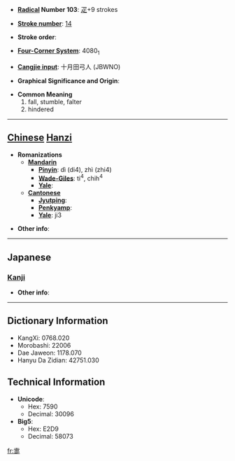 * '''[[Wiktionary:Chinese radical index| Radical]] Number 103''': [[Wiktionary:Chinese radical index 疋|疋]]+9 strokes

* '''[[Wiktionary:Chinese total strokes index|Stroke number]]''': [[Wiktionary:Chinese total strokes index 14|14]]

* '''Stroke order''': 

* '''[[Wiktionary:Chinese four corner index|Four-Corner System]]''': 4080<sub>1</sub>

* '''[[Wiktionary:Chinese Cangjie index|Cangjie input]]''': 十月田弓人 (JBWNO)

* '''Graphical Significance and Origin''': 

* '''Common Meaning'''
*#fall, stumble, falter
*# hindered


----

== [[Chinese]] [[Hanzi]] ==

* '''Romanizations'''
** '''[[Mandarin]]'''
*** '''[[Pinyin]]''': dì (di4), zhì (zhi4)
*** '''[[Wade-Giles]]''': ti<sup>4</sup>, chih<sup>4</sup>
*** '''[[Yale]]''': 
** '''[[Cantonese]]'''
*** '''[[Jyutping]]''':
*** '''[[Penkyamp]]''': 
*** '''[[Yale]]''': ji3

* '''Other info''': 

----

==Japanese==
===[[Kanji]]===
{{kanji|on readings=[[ち]] (chi), [[し]] (shi), [[てい]] (tei), [[たい]] (tai)|kun readings=[[つまずく]] (tsumazuku)}}

* '''Other info''':  

----

== Dictionary Information ==

* KangXi: 0768.020
* Morobashi: 22006
* Dae Jaweon: 1178.070
* Hanyu Da Zidian: 42751.030

== Technical Information ==

* '''Unicode''':
** Hex: 7590
** Decimal: 30096
* '''Big5''':
** Hex: E2D9
** Decimal: 58073

[[fr:疐]]